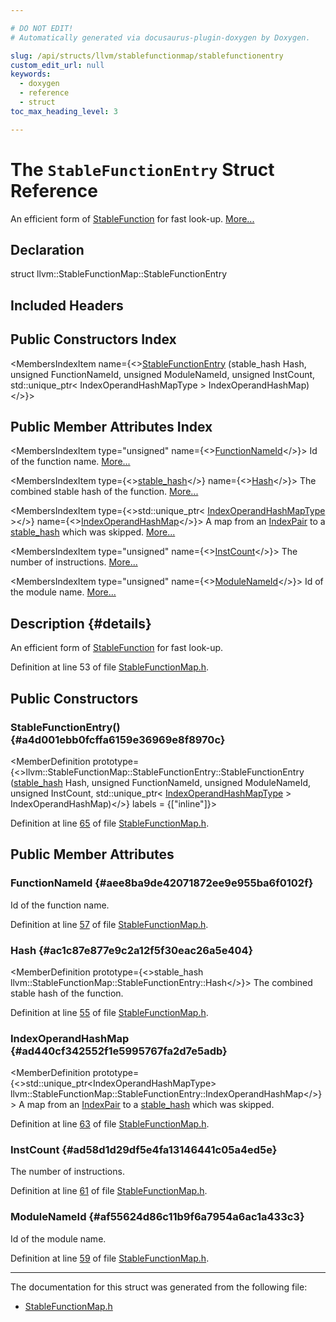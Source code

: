```yaml
---

# DO NOT EDIT!
# Automatically generated via docusaurus-plugin-doxygen by Doxygen.

slug: /api/structs/llvm/stablefunctionmap/stablefunctionentry
custom_edit_url: null
keywords:
  - doxygen
  - reference
  - struct
toc_max_heading_level: 3

---
```





# The `StableFunctionEntry` Struct Reference

<DoxygenPage pluginConfig={pluginConfig}>

An efficient form of <a href="/docs/api/structs/llvm/stablefunction">StableFunction</a> for fast look-up. <a href="#details">More...</a>

## Declaration

<CodeBlock>struct llvm::StableFunctionMap::StableFunctionEntry</CodeBlock>

## Included Headers

<IncludesList>
<IncludesListItem
  filePath="llvm/CGData/StableFunctionMap.h"
  permalink="/docs/api/files/include/include/llvm/include/llvm/cgdata/stablefunctionmap-h"
  isLocal="true" />
</IncludesList>

## Public Constructors Index

<MembersIndex>

<MembersIndexItem
  name={<><a href="#a4d001ebb0fcffa6159e36969e8f8970c">StableFunctionEntry</a> (stable&#95;hash Hash, unsigned FunctionNameId, unsigned ModuleNameId, unsigned InstCount, std::unique&#95;ptr&lt; IndexOperandHashMapType &gt; IndexOperandHashMap)</>}>
</MembersIndexItem>

</MembersIndex>

## Public Member Attributes Index

<MembersIndex>

<MembersIndexItem
  type="unsigned"
  name={<><a href="#aee8ba9de42071872ee9e955ba6f0102f">FunctionNameId</a></>}>
Id of the function name. <a href="#aee8ba9de42071872ee9e955ba6f0102f">More...</a>
</MembersIndexItem>

<MembersIndexItem
  type={<><a href="/docs/api/namespaces/llvm/#a3f07bd5ee30b6a57ddc214f64d5fd941">stable&#95;hash</a></>}
  name={<><a href="#ac1c87e877e9c2a12f5f30eac26a5e404">Hash</a></>}>
The combined stable hash of the function. <a href="#ac1c87e877e9c2a12f5f30eac26a5e404">More...</a>
</MembersIndexItem>

<MembersIndexItem
  type={<>std::unique&#95;ptr&lt; <a href="/docs/api/namespaces/llvm/#a84743af686727e503a41a7cc9e590820">IndexOperandHashMapType</a> &gt;</>}
  name={<><a href="#ad440cf342552f1e5995767fa2d7e5adb">IndexOperandHashMap</a></>}>
A map from an <a href="/docs/api/namespaces/llvm/#aac5c174796045b79a15a2bd17ced0d6f">IndexPair</a> to a <a href="/docs/api/namespaces/llvm/#a3f07bd5ee30b6a57ddc214f64d5fd941">stable&#95;hash</a> which was skipped. <a href="#ad440cf342552f1e5995767fa2d7e5adb">More...</a>
</MembersIndexItem>

<MembersIndexItem
  type="unsigned"
  name={<><a href="#ad58d1d29df5e4fa13146441c05a4ed5e">InstCount</a></>}>
The number of instructions. <a href="#ad58d1d29df5e4fa13146441c05a4ed5e">More...</a>
</MembersIndexItem>

<MembersIndexItem
  type="unsigned"
  name={<><a href="#af55624d86c11b9f6a7954a6ac1a433c3">ModuleNameId</a></>}>
Id of the module name. <a href="#af55624d86c11b9f6a7954a6ac1a433c3">More...</a>
</MembersIndexItem>

</MembersIndex>

## Description {#details}

An efficient form of <a href="/docs/api/structs/llvm/stablefunction">StableFunction</a> for fast look-up.

Definition at line 53 of file <a href="/docs/api/files/include/include/llvm/include/llvm/cgdata/stablefunctionmap-h">StableFunctionMap.h</a>.

<SectionDefinition>

## Public Constructors

### StableFunctionEntry() {#a4d001ebb0fcffa6159e36969e8f8970c}

<MemberDefinition
  prototype={<>llvm::StableFunctionMap::StableFunctionEntry::StableFunctionEntry (<a href="/docs/api/namespaces/llvm/#a3f07bd5ee30b6a57ddc214f64d5fd941">stable&#95;hash</a> Hash, unsigned FunctionNameId, unsigned ModuleNameId, unsigned InstCount, std::unique&#95;ptr&lt; <a href="/docs/api/namespaces/llvm/#a84743af686727e503a41a7cc9e590820">IndexOperandHashMapType</a> &gt; IndexOperandHashMap)</>}
  labels = {["inline"]}>

Definition at line <a href="/docs/api/files/include/include/llvm/include/llvm/cgdata/stablefunctionmap-h/#l00065">65</a> of file <a href="/docs/api/files/include/include/llvm/include/llvm/cgdata/stablefunctionmap-h">StableFunctionMap.h</a>.
</MemberDefinition>

</SectionDefinition>

<SectionDefinition>

## Public Member Attributes

### FunctionNameId {#aee8ba9de42071872ee9e955ba6f0102f}

<MemberDefinition
  prototype="unsigned llvm::StableFunctionMap::StableFunctionEntry::FunctionNameId">
Id of the function name.

Definition at line <a href="/docs/api/files/include/include/llvm/include/llvm/cgdata/stablefunctionmap-h/#l00057">57</a> of file <a href="/docs/api/files/include/include/llvm/include/llvm/cgdata/stablefunctionmap-h">StableFunctionMap.h</a>.
</MemberDefinition>

### Hash {#ac1c87e877e9c2a12f5f30eac26a5e404}

<MemberDefinition
  prototype={<>stable&#95;hash llvm::StableFunctionMap::StableFunctionEntry::Hash</>}>
The combined stable hash of the function.

Definition at line <a href="/docs/api/files/include/include/llvm/include/llvm/cgdata/stablefunctionmap-h/#l00055">55</a> of file <a href="/docs/api/files/include/include/llvm/include/llvm/cgdata/stablefunctionmap-h">StableFunctionMap.h</a>.
</MemberDefinition>

### IndexOperandHashMap {#ad440cf342552f1e5995767fa2d7e5adb}

<MemberDefinition
  prototype={<>std::unique&#95;ptr&lt;IndexOperandHashMapType&gt; llvm::StableFunctionMap::StableFunctionEntry::IndexOperandHashMap</>}>
A map from an <a href="/docs/api/namespaces/llvm/#aac5c174796045b79a15a2bd17ced0d6f">IndexPair</a> to a <a href="/docs/api/namespaces/llvm/#a3f07bd5ee30b6a57ddc214f64d5fd941">stable&#95;hash</a> which was skipped.

Definition at line <a href="/docs/api/files/include/include/llvm/include/llvm/cgdata/stablefunctionmap-h/#l00063">63</a> of file <a href="/docs/api/files/include/include/llvm/include/llvm/cgdata/stablefunctionmap-h">StableFunctionMap.h</a>.
</MemberDefinition>

### InstCount {#ad58d1d29df5e4fa13146441c05a4ed5e}

<MemberDefinition
  prototype="unsigned llvm::StableFunctionMap::StableFunctionEntry::InstCount">
The number of instructions.

Definition at line <a href="/docs/api/files/include/include/llvm/include/llvm/cgdata/stablefunctionmap-h/#l00061">61</a> of file <a href="/docs/api/files/include/include/llvm/include/llvm/cgdata/stablefunctionmap-h">StableFunctionMap.h</a>.
</MemberDefinition>

### ModuleNameId {#af55624d86c11b9f6a7954a6ac1a433c3}

<MemberDefinition
  prototype="unsigned llvm::StableFunctionMap::StableFunctionEntry::ModuleNameId">
Id of the module name.

Definition at line <a href="/docs/api/files/include/include/llvm/include/llvm/cgdata/stablefunctionmap-h/#l00059">59</a> of file <a href="/docs/api/files/include/include/llvm/include/llvm/cgdata/stablefunctionmap-h">StableFunctionMap.h</a>.
</MemberDefinition>

</SectionDefinition>

<hr/>

The documentation for this struct was generated from the following file:

<ul>
<li><a href="/docs/api/files/include/include/llvm/include/llvm/cgdata/stablefunctionmap-h">StableFunctionMap.h</a></li>
</ul>

</DoxygenPage>
